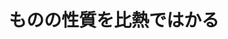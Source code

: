 ﻿---
title: "ものの性質を比熱ではかる"
category: "その他"
vol: 17
interviewee: "阿竹 徹 "
url: ""
tags: ["熱"]
pdf: "17-6.pdf"
career: ""
preface: "------------"
---

